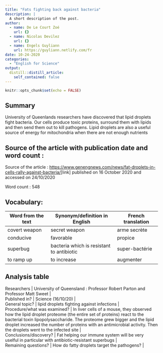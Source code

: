 ```yaml
---
title: "Fats fighting back against bacteria"
description: |
  A short description of the post.
author:
  - name: De Le Court Zoé
    url: {}
  - name: Nicolas Devilez
    url: {}
  - name: Engels Guyliann
    url: https://guyliann.netlify.com/fr
date: 10-24-2020
categories:
  - "English for Science"
output:
  distill::distill_article:
    self_contained: false
---
```


```r
knitr::opts_chunk$set(echo = FALSE)
```

## Summary 

University of Queenlands researchers have discovered that lipid droplets fight bacteria. Our cells produce toxic proteins, surround them with lipids and then send them out to kill pathogens. Lipid droplets are also a useful source of energy for mitochondria when there are not enough nutrients

## Source of the article with publication date and word count :
Source of the article : <https://www.genengnews.com/news/fat-droplets-in-cells-rally-against-bacteria/>[link] published on 16 October 2020 and accessed on 24/10/2020

Word count : 548

## Vocabulary: 

| Word from the text | Synonym/definition in English | French translation |
|--------------------|-------------------------------|--------------------|
|   covert weapon    |        secret weapon          |    arme secrète    |
|    conducive       |         favorable             |      propice       |
|    superbug       | bacteria which is resistant to antibiotic |     super-bactérie       |
|   to ramp up       |         to increase          |       augmenter     |


## Analysis table


| Researchers 	|    University of Queensland : Professor Robert Parton and Professor Matt Sweet  |
| Published in? 	| Science (16/10/20) 	|
| General topic? 	| lipid droplets fighting against infections	|
| Procedure/what was examined? 	| In liver cells of a mouse, they observed how the lipid droplet proteome (the entire set of proteins) react to  the bacterial toxin lipopolysaccharide. The proteome grew bigger and the lipid droplet increased the number of proteins with an antimicrobial activity. Then the droplets went to the infected site 	|
| Conclusions/discovery? 	| Fat helping our immune system will be very uselful in particular with antibiotic-resistant superbugs  	|
| Remaining questions? 	| How do fatty droplets target the pathogens? 	|

